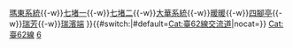 {{高速公路
| 模板名稱= 台62線
| 名稱 = [[File:TW PHW62.svg|20px]][[台灣省道快速公路]][[台62線|62線]]（東西向快速公路－萬里瑞濱線）
| 代表色 = #9B0D15
| 交流道列表 = [[安樂端]]{{-w}}[[瑪東系統交流道|瑪東系統]]{{-w}}[[七堵一交流道|七堵一]]{{-w}}[[七堵二交流道|七堵二]]{{-w}}[[大華系統交流道|大華系統]]{{-w}}[[暖暖交流道|暖暖]]{{-w}}[[四腳亭交流道|四腳亭]]{{-w}}[[瑞芳交流道|瑞芳]]{{-w}}[[瑞濱端]]
}}<includeonly>{{#switch:{{{1}}}|#default=[[Cat:臺62線交流道]]|nocat=}}</includeonly><noinclude>
[[Cat:臺62線]]
[[Cat:台灣快速公路路線模板|6]]
</noinclude>